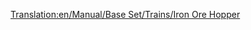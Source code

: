 [[Translation:en/Manual/Base Set/Trains/Iron Ore Hopper]]
{{ru/Железнодорожное ТС|Picture=[[File:en/Ironorehopper.png]]
|Имя=Хоппер для железной руды
|НормЦена=£1,398 ($2,796)
|НормМасса=19 / 49 т
|НормЁмкость=30 тонн железной руды
|МоноЦена=£1,398 ($2,796)
|МоноМасса=19 / 54 т
|МоноЁмкость=35 тонн железной руды
|МагЦена=£1,398 ($2,796)
|МагМасса=19 / 56 т
|МагЁмкость=37 тонн железной руды
|Опис=[[ru/Manual/Base Set/Trains/Хоппер для железной руды|Хоппер для железной руды]] перевозит [[ru/Manual/Base Set/Cargos/Железная руда|железную руду]]. Доступен только в [[ru/Manual/Климат#umerennyi|умеренном]] климате.
}}